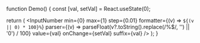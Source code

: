 function Demo() {
  const [val, setVal] = React.useState(0);

  return (
    <InputNumber
      min={0}
      max={1}
      step={0.01}
      formatter={(v) => `${(v || 0) * 100}%`}
      parser={(v) => parseFloat(v?.toString().replace(/%$/, '') || '0') / 100}
      value={val}
      onChange={setVal}
      suffix={val}
    />
  );
}

